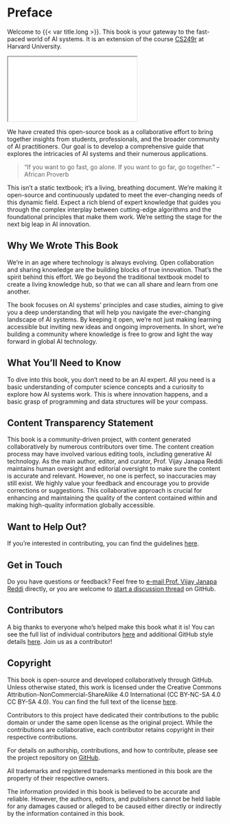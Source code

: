 
# Preface {.unnumbered}

Welcome to {{< var title.long >}}. This book is your gateway to the fast-paced world of AI systems. It is an extension of the course [CS249r](https://sites.google.com/g.harvard.edu/cs249-tinyml-2023) at Harvard University.

```{=html}
<iframe src="github-button.html"></iframe>
```

We have created this open-source book as a collaborative effort to bring together insights from students, professionals, and the broader community of AI practitioners. Our goal is to develop a comprehensive guide that explores the intricacies of AI systems and their numerous applications.

> "If you want to go fast, go alone. If you want to go far, go together."
> -- African Proverb

This isn't a static textbook; it's a living, breathing document. We're making it open-source and continuously updated to meet the ever-changing needs of this dynamic field. Expect a rich blend of expert knowledge that guides you through the complex interplay between cutting-edge algorithms and the foundational principles that make them work. We're setting the stage for the next big leap in AI innovation.

## Why We Wrote This Book

We're in an age where technology is always evolving. Open collaboration and sharing knowledge are the building blocks of true innovation. That's the spirit behind this effort. We go beyond the traditional textbook model to create a living knowledge hub, so that we can all share and learn from one another.

The book focuses on AI systems' principles and case studies, aiming to give you a deep understanding that will help you navigate the ever-changing landscape of AI systems. By keeping it open, we're not just making learning accessible but inviting new ideas and ongoing improvements. In short, we're building a community where knowledge is free to grow and light the way forward in global AI technology.

## What You'll Need to Know

To dive into this book, you don't need to be an AI expert. All you need is a basic understanding of computer science concepts and a curiosity to explore how AI systems work. This is where innovation happens, and a basic grasp of programming and data structures will be your compass.

## Content Transparency Statement

This book is a community-driven project, with content generated collaboratively by numerous contributors over time. The content creation process may have involved various editing tools, including generative AI technology. As the main author, editor, and curator, Prof. Vijay Janapa Reddi maintains human oversight and editorial oversight to make sure the content is accurate and relevant. However, no one is perfect, so inaccuracies may still exist. We highly value your feedback and encourage you to provide corrections or suggestions. This collaborative approach is crucial for enhancing and maintaining the quality of the content contained within and making high-quality information globally accessible.

## Want to Help Out?

If you're interested in contributing, you can find the guidelines [here](https://github.com/harvard-edge/cs249r_book/blob/dev/contribute.md).

## Get in Touch

Do you have questions or feedback? Feel free to [e-mail Prof. Vijay Janapa Reddi]({{< var email.info >}}) directly, or you are welcome to [start a discussion thread](https://github.com/harvard-edge/cs249r_book/discussions) on GitHub.

## Contributors

A big thanks to everyone who's helped make this book what it is! You can see the full list of individual contributors [here](contents/core/acknowledgements/acknowledgements.qmd) and additional GitHub style details [here](https://github.com/harvard-edge/cs249r_book/graphs/contributors). Join us as a contributor!

## Copyright

This book is open-source and developed collaboratively through GitHub. Unless otherwise stated, this work is licensed under the Creative Commons Attribution-NonCommercial-ShareAlike 4.0 International (CC BY-NC-SA 4.0 CC BY-SA 4.0). You can find the full text of the license [here](https://creativecommons.org/licenses/by-nc-sa/4.0).

Contributors to this project have dedicated their contributions to the public domain or under the same open license as the original project. While the contributions are collaborative, each contributor retains copyright in their respective contributions.

For details on authorship, contributions, and how to contribute, please see the project repository on [GitHub](https://github.com/harvard-edge/cs249r_book).

All trademarks and registered trademarks mentioned in this book are the property of their respective owners.

The information provided in this book is believed to be accurate and reliable. However, the authors, editors, and publishers cannot be held liable for any damages caused or alleged to be caused either directly or indirectly by the information contained in this book.
